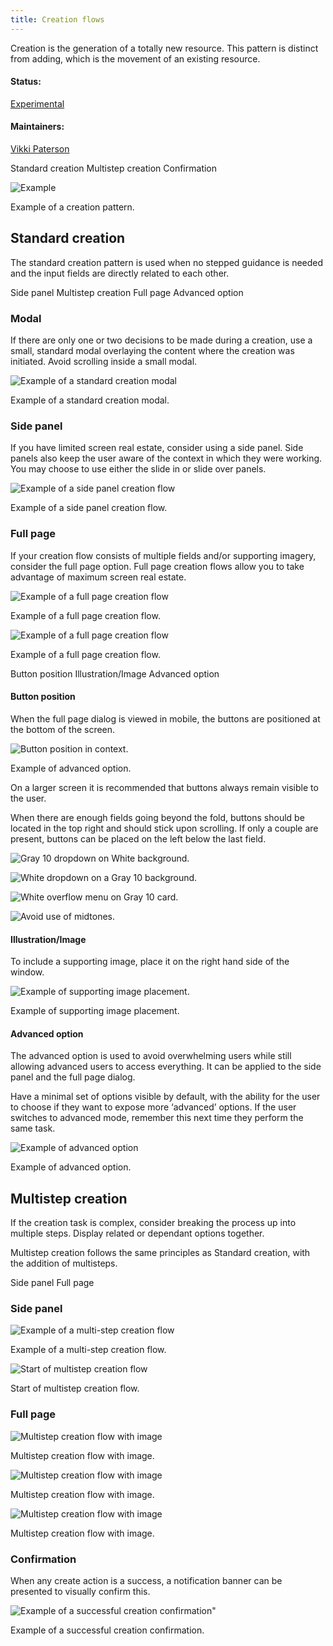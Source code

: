 ```yaml
---
title: Creation flows
---
```


<PageDescription>

Creation is the generation of a totally new resource. This pattern is distinct from adding, which is the movement of an existing resource.

</PageDescription>

#### Status:

[Experimental](/experimental/about/)

#### Maintainers:

[Vikki Paterson](https://github.ibm.com/VICTORIA)

<AnchorLinks>

  <AnchorLink>Standard creation</AnchorLink>
  <AnchorLink>Multistep creation</AnchorLink>
  <AnchorLink>Confirmation</AnchorLink>

</AnchorLinks>

![Example](images/1.png)

<Caption>Example of a creation pattern.</Caption>

## Standard creation

The standard creation pattern is used when no stepped guidance is needed and the input fields are directly related to each other.

<AnchorLinks small>

  <AnchorLink>Side panel</AnchorLink>
  <AnchorLink>Multistep creation</AnchorLink>
  <AnchorLink>Full page</AnchorLink>
  <AnchorLink>Advanced option</AnchorLink>

</AnchorLinks>

### Modal

If there are only one or two decisions to be made during a creation, use a small, standard modal overlaying the content where the creation was initiated. Avoid scrolling inside a small modal.

<Row>
<Column colLg={8}>

![Example of a standard creation modal](images/2.png)

<Caption>Example of a standard creation modal.</Caption>

</Column>
</Row>

### Side panel

If you have limited screen real estate, consider using a side panel. Side panels also keep the user aware of the context in which they were working. You may choose to use either the slide in or slide over panels.

![Example of a side panel creation flow](images/3.png)

<Caption>Example of a side panel creation flow.</Caption>

### Full page

If your creation flow consists of multiple fields and/or supporting imagery, consider the full page option. Full page creation flows allow you to take advantage of maximum screen real estate.

![Example of a full page creation flow](images/4.png)

<Caption>Example of a full page creation flow.</Caption>

![Example of a full page creation flow](images/5.png)

<Caption>Example of a full page creation flow.</Caption>

<AnchorLinks>

  <AnchorLink>Button position</AnchorLink>
  <AnchorLink>Illustration/Image</AnchorLink>
  <AnchorLink>Advanced option</AnchorLink>

</AnchorLinks>

#### Button position

When the full page dialog is viewed in mobile, the buttons are positioned at the bottom of the screen.

![Button position in context.](images/6.png)

<Caption>Example of advanced option.</Caption>

On a larger screen it is recommended that buttons always remain visible to the user.

When there are enough fields going beyond the fold, buttons should be located in the top right and should stick upon scrolling. If only a couple are present, buttons can be placed on the left below the last field.

<Row>
<Column colMd={4} colLg={6}>
<DoDontExample caption="Buttons should not be hidden below the fold.">

![Gray 10 dropdown on White background.](/images/7.png)

</DoDontExample>
</Column>
<Column colMd={4} colLg={6}>
<DoDontExample type="do" caption="Buttons are located on the left if they are likely to appear above the fold.">

![White dropdown on a Gray 10 background.](/images/7.7.png)

</DoDontExample>
</Column>
</Row>

<Row>
<Column colMd={4} colLg={6}>
<DoDontExample type="do" caption="Buttons are located on the right if the amount of content would push them below the fold. They should stick upon scrolling so are always visible.">

![White overflow menu on Gray 10 card.](/images/7.8.png)

</DoDontExample>
</Column>
<Column colMd={4} colLg={6}>
<DoDontExample type="do" caption="If an illustration or image is displayed on the right then buttons should be displayed above the image.">

![Avoid use of midtones.](/images/7.9.png)

</DoDontExample>
</Column>
</Row>

#### Illustration/Image

To include a supporting image, place it on the right hand side of the window.

![Example of supporting image placement.](images/8.png)

<Caption>Example of supporting image placement.</Caption>

#### Advanced option

The advanced option is used to avoid overwhelming users while still allowing advanced users to access everything. It can be applied to the side panel and the full page dialog.

Have a minimal set of options visible by default, with the ability for the user to choose if they want to expose more ‘advanced’ options. If the user switches to advanced mode, remember this next time they perform the same task.

<Row>
<Column colLg={8}>

![Example of advanced option](images/9.png)

<Caption>Example of advanced option.</Caption>

</Column>
</Row>

## Multistep creation

If the creation task is complex, consider breaking the process up into multiple steps. Display related or dependant options together.

Multistep creation follows the same principles as Standard creation, with the addition of multisteps.

<AnchorLinks small>

  <AnchorLink>Side panel</AnchorLink>
  <AnchorLink>Full page</AnchorLink>

</AnchorLinks>

### Side panel

![Example of a multi-step creation flow](images/11.png)

<Caption>Example of a multi-step creation flow.</Caption>

![Start of multistep creation flow](images/12.png)

<Caption>Start of multistep creation flow.</Caption>

### Full page

![Multistep creation flow with image](images/13.png)

<Caption>Multistep creation flow with image.</Caption>

![Multistep creation flow with image](images/14.png)

<Caption>Multistep creation flow with image.</Caption>

![Multistep creation flow with image](images/15.png)

<Caption>Multistep creation flow with image.</Caption>

### Confirmation

When any create action is a success, a notification banner can be presented to visually confirm this.

![Example of a successful creation confirmation"](images/16.png)

<Caption>Example of a successful creation confirmation.</Caption>
